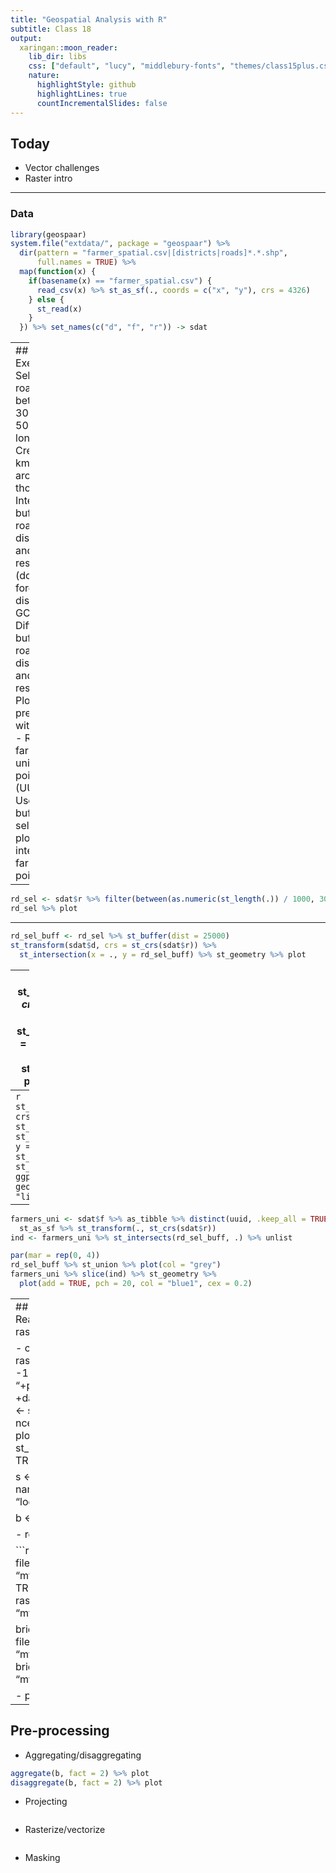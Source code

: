 ```yaml
---
title: "Geospatial Analysis with R"
subtitle: Class 18
output:
  xaringan::moon_reader:
    lib_dir: libs
    css: ["default", "lucy", "middlebury-fonts", "themes/class15plus.css"]
    nature:
      highlightStyle: github
      highlightLines: true
      countIncrementalSlides: false
---
```


## Today

- Vector challenges
- Raster intro

---

### Data
```r
library(geospaar)
system.file("extdata/", package = "geospaar") %>% 
  dir(pattern = "farmer_spatial.csv|[districts|roads]*.*.shp", 
      full.names = TRUE) %>% 
  map(function(x) {
    if(basename(x) == "farmer_spatial.csv") {
      read_csv(x) %>% st_as_sf(., coords = c("x", "y"), crs = 4326)
    } else {
      st_read(x)
    }
  }) %>% set_names(c("d", "f", "r")) -> sdat
```

---
## Exercises
- Select roads between 300 and 500 km long
- Create 25 km buffer around those
- Intersect buffered roads with districts and plot result (don't forget district is in GCS)
- Difference buffered roads with districts and plot result
- Plot previous with `ggplot`
- Reduce farmers to unique points (UUID) 
- Use roads buffers to select and plot intersecting farmers points

---

```r
rd_sel <- sdat$r %>% filter(between(as.numeric(st_length(.)) / 1000, 300, 500))
rd_sel %>% plot
```
---

```r
rd_sel_buff <- rd_sel %>% st_buffer(dist = 25000)
st_transform(sdat$d, crs = st_crs(sdat$r)) %>% 
  st_intersection(x = ., y = rd_sel_buff) %>% st_geometry %>% plot

```

---
```r
st_transform(sdat$d, crs = st_crs(sdat$r)) %>% 
  st_difference(x = ., y = rd_sel_buff %>% st_union) %>% st_geometry %>% 
  plot(col = "grey")

```

---
```r
st_transform(sdat$d, crs = st_crs(sdat$r)) %>% 
  st_difference(x = ., y = rd_sel_buff %>% st_union) %>% st_geometry %>% 
  ggplot() + geom_sf(fill = "lightblue")
```

---
```r
farmers_uni <- sdat$f %>% as_tibble %>% distinct(uuid, .keep_all = TRUE) %>% 
  st_as_sf %>% st_transform(., st_crs(sdat$r))
ind <- farmers_uni %>% st_intersects(rd_sel_buff, .) %>% unlist

par(mar = rep(0, 4))
rd_sel_buff %>% st_union %>% plot(col = "grey")
farmers_uni %>% slice(ind) %>% st_geometry %>% 
  plot(add = TRUE, pch = 20, col = "blue1", cex = 0.2)
```

---
## Reading/Writing/Manipulating rasters

- create
```r
r <- raster(extent(30, 31, -14, -13), res = 0.1, 
            crs = "+proj=longlat +datum=WGS84")
values(r) <- sample(1:10, size = ncell(r), replace = TRUE)
plot(sdat$d %>% st_geometry)
plot(r, add = TRUE)

s <- stack(r, log10(r))
names(s) <- c("dummy", "log10dummy")

b <- brick(s)
```

- read and write

```r
writeRaster(r, filename = file.path(tempdir(), "mydummy.tif"), overwrite = TRUE)
raster(file.path(tempdir(), "mydummy.tif"))

brick(s, filename = file.path(tempdir(), "mydumbrick.tif"))
brick(file.path(tempdir(), "mydumbrick.tif"))
```


- plot
```r

```

---
## Pre-processing
- Aggregating/disaggregating
```r
aggregate(b, fact = 2) %>% plot
disaggregate(b, fact = 2) %>% plot
```

- Projecting
```r
```

- Rasterize/vectorize
```r
```

- Masking
```r
```


